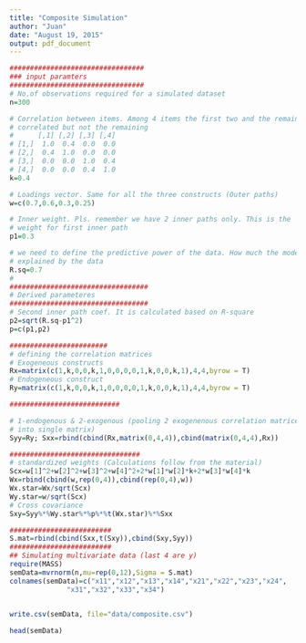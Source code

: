 ```yaml
---
title: "Composite Simulation"
author: "Juan"
date: "August 19, 2015"
output: pdf_document
---
```



```r
#################################
### input paramters
#################################
# No.of observations required for a simulated dataset
n=300

# Correlation between items. Among 4 items the first two and the remaining two are
# correlated but not the remaining
#      [,1] [,2] [,3] [,4]
# [1,]  1.0  0.4  0.0  0.0
# [2,]  0.4  1.0  0.0  0.0
# [3,]  0.0  0.0  1.0  0.4
# [4,]  0.0  0.0  0.4  1.0
k=0.4 

# Loadings vector. Same for all the three constructs (Outer paths)
w=c(0.7,0.6,0.3,0.25)

# Inner weight. Pls. remember we have 2 inner paths only. This is the 
# weight for first inner path
p1=0.3

# we need to define the predictive power of the data. How much the model is 
# explained by the data
R.sq=0.7
#
##################################
# Derived parameteres
##################################
# Second inner path coef. It is calculated based on R-square
p2=sqrt(R.sq-p1^2)
p=c(p1,p2)

########################
# defining the correlation matrices
# Exogeneous constructs
Rx=matrix(c(1,k,0,0,k,1,0,0,0,0,1,k,0,0,k,1),4,4,byrow = T)
# Endogeneous construct
Ry=matrix(c(1,k,0,0,k,1,0,0,0,0,1,k,0,0,k,1),4,4,byrow = T)

###########################

# 1-endogenous & 2-exogenous (pooling 2 exogenenous correlation matrices
# into single matrix)
Syy=Ry; Sxx=rbind(cbind(Rx,matrix(0,4,4)),cbind(matrix(0,4,4),Rx))

################################
# standardized weights (Calculations follow from the material)
Scx=w[1]^2+w[2]^2+w[3]^2+w[4]^2+2*w[1]*w[2]*k+2*w[3]*w[4]*k
Wx=rbind(cbind(w,rep(0,4)),cbind(rep(0,4),w))
Wx.star=Wx/sqrt(Scx)
Wy.star=w/sqrt(Scx)
# Cross covariance
Sxy=Syy%*%Wy.star%*%p%*%t(Wx.star)%*%Sxx

#########################
S.mat=rbind(cbind(Sxx,t(Sxy)),cbind(Sxy,Syy))
#########################
## Simulating multivariate data (last 4 are y)
require(MASS)
semData=mvrnorm(n,mu=rep(0,12),Sigma = S.mat)
colnames(semData)=c("x11","x12","x13","x14","x21","x22","x23","x24",
              "x31","x32","x33","x34")


write.csv(semData, file="data/composite.csv")
  
head(semData)



```

